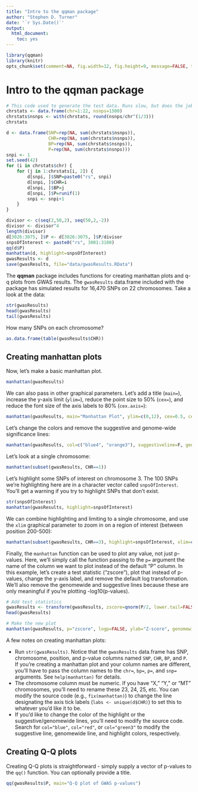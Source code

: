 ```yaml
---
title: "Intro to the qqman package"
author: "Stephen D. Turner"
date: '`r Sys.Date()`'
output:
  html_document:
    toc: yes
---
```


<!--
%\VignetteEngine{knitr::rmarkdown}
%\VignetteIndexEntry{Intro to the qqman package}
-->

```r
library(qqman)
library(knitr)
opts_chunk$set(comment=NA, fig.width=12, fig.height=9, message=FALSE, tidy=TRUE)
```

# Intro to the **qqman** package

```r
# This code used to generate the test data. Runs slow, but does the job.
chrstats <- data.frame(chr=1:22, nsnps=1500)
chrstats$nsnps <- with(chrstats, round(nsnps/chr^(1/3)))
chrstats

d <- data.frame(SNP=rep(NA, sum(chrstats$nsnps)), 
                CHR=rep(NA, sum(chrstats$nsnps)), 
                BP=rep(NA, sum(chrstats$nsnps)), 
                P=rep(NA, sum(chrstats$nsnps)))
snpi <- 1
set.seed(42)
for (i in chrstats$chr) {
    for (j in 1:chrstats[i, 2]) {
        d[snpi, ]$SNP=paste0("rs", snpi)
        d[snpi, ]$CHR=i
        d[snpi, ]$BP=j
        d[snpi, ]$P=runif(1)
        snpi <- snpi+1
    }
}

divisor <- c(seq(2,50,2), seq(50,2,-2))
divisor <- divisor^4
length(divisor)
d[3026:3075, ]$P <- d[3026:3075, ]$P/divisor
snpsOfInterest <- paste0("rs", 3001:3100)
qq(d$P)
manhattan(d, highlight=snpsOfInterest)
gwasResults <- d
save(gwasResults, file="data/gwasResults.RData")
```

The **qqman** package includes functions for creating manhattan plots and q-q plots from GWAS results. The `gwasResults` data.frame included with the package has simulated results for 16,470 SNPs on 22 chromosomes. Take a look at the data:

```r
str(gwasResults)
head(gwasResults)
tail(gwasResults)
```

How many SNPs on each chromosome?

```r
as.data.frame(table(gwasResults$CHR))
```

## Creating manhattan plots

Now, let's make a basic manhattan plot. 

```r
manhattan(gwasResults)
```

We can also pass in other graphical parameters. Let's add a title (`main=`), increase the y-axis limit (`ylim=`), reduce the point size to 50% (`cex=`), and reduce the font size of the axis labels to 80% (`cex.axis=`):

```r
manhattan(gwasResults, main="Manhattan Plot", ylim=c(0,12), cex=0.5, cex.axis=0.8)
```

Let's change the colors and remove the suggestive and genome-wide significance lines:

```r
manhattan(gwasResults, col=c("blue4", "orange3"), suggestiveline=F, genomewideline=F)
```

Let's look at a single chromosome:

```r
manhattan(subset(gwasResults, CHR==1))
```

Let's highlight some SNPs of interest on chromosome 3. The 100 SNPs we're highlighting here are in a character vector called `snpsOfInterest`. You'll get a warning if you try to highlight SNPs that don't exist.

```r
str(snpsOfInterest)
manhattan(gwasResults, highlight=snpsOfInterest)
```

We can combine highlighting and limiting to a single chromosome, and use the `xlim` graphical parameter to zoom in on a region of interest (between position 200-500):

```r
manhattan(subset(gwasResults, CHR==3), highlight=snpsOfInterest, xlim=c(200, 500), main="Chr 3")
```

Finally, the `manhattan` function can be used to plot any value, not just p-values. Here, we'll simply call the function passing to the `p=` argument the name of the column we want to plot instead of the default "P" column. In this example, let's create a test statistic ("zscore"), plot that instead of p-values, change the y-axis label, and remove the default log transformation. We'll also remove the genomewide and suggestive lines because these are only meaningful if you're plotting -log10(p-values).

```r
# Add test statistics
gwasResults <- transform(gwasResults, zscore=qnorm(P/2, lower.tail=FALSE))
head(gwasResults)

# Make the new plot
manhattan(gwasResults, p="zscore", logp=FALSE, ylab="Z-score", genomewideline=FALSE, suggestiveline=FALSE, main="Manhattan plot of Z-scores")
```

A few notes on creating manhattan plots:

* Run `str(gwasResults)`. Notice that the `gwasResults` data.frame has SNP, chromosome, position, and p-value columns named `SNP`, `CHR`, `BP`, and `P`. If you're creating a manhattan plot and your column names are different, you'll have to pass the column names to the `chr=`, `bp=`, `p=`, and `snp=` arguments. See `help(manhattan)` for details.
* The chromosome column must be numeric. If you have "X," "Y," or "MT" chromosomes, you'll need to rename these 23, 24, 25, etc. You can modify the source code (e.g., `fix(manhattan)`) to change the line designating the axis tick labels (`labs <- unique(d$CHR)`) to set this to whatever you'd like it to be.
* If you'd like to change the color of the highlight or the suggestive/genomewide lines, you'll need to modify the source code. Search for `col="blue"`, `col="red"`, or `col="green3"` to modify the suggestive line, genomewide line, and highlight colors, respectively.

## Creating Q-Q plots

Creating Q-Q plots is straightforward - simply supply a vector of p-values to the `qq()` function. You can optionally provide a title.

```r
qq(gwasResults$P, main="Q-Q plot of GWAS p-values")
```
